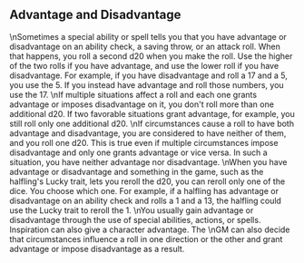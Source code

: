## Advantage and Disadvantage
\nSometimes a special ability or spell tells you that you have advantage or disadvantage on an ability check, a saving throw, or an attack roll. When that happens, you roll a second d20 when you make the roll. Use the higher of the two rolls if you have advantage, and use the lower roll if you have disadvantage. For example, if you have disadvantage and roll a 17 and a 5, you use the 5. If you instead have advantage and roll those numbers, you use the 17.
\nIf multiple situations affect a roll and each one grants advantage or imposes disadvantage on it, you don't roll more than one additional d20. If two favorable situations grant advantage, for example, you still roll only one additional d20.
\nIf circumstances cause a roll to have both advantage and disadvantage, you are considered to have neither of them, and you roll one d20. This is true even if multiple circumstances impose disadvantage and only one grants advantage or vice versa. In such a situation, you have neither advantage nor disadvantage.
\nWhen you have advantage or disadvantage and something in the game, such as the halfling's Lucky trait, lets you reroll the d20, you can reroll only one of the dice. You choose which one. For example, if a halfling has advantage or disadvantage on an ability check and rolls a 1 and a 13, the halfling could use the Lucky trait to reroll the 1.
\nYou usually gain advantage or disadvantage through the use of special abilities, actions, or spells. Inspiration can also give a character advantage. The
\nGM can also decide that circumstances influence a roll in one direction or the other and grant advantage or impose disadvantage as a result.
